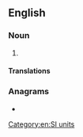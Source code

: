 {{also|zetta-meter}}
==English==

===Noun===
{{en-noun}}

# {{alternative spelling of|zettametre|from=US|lang=en}}

====Translations====
{{trans-see|zettametre}}

===Anagrams===
* {{anagrams|en|a=aeeemrtttz|zettametre}}

[[Category:en:SI units]]